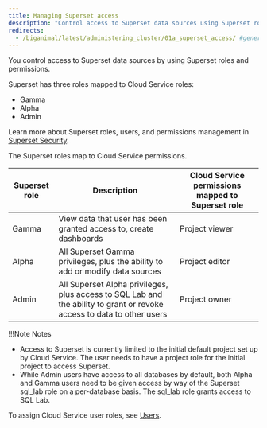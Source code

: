 ```yaml
---
title: Managing Superset access
description: "Control access to Superset data sources using Superset roles and permissions"
redirects:
  - /biganimal/latest/administering_cluster/01a_superset_access/ #generated for BigAnimal URL path removal branch
---
```


You control access to Superset data sources by using Superset roles and permissions. 

Superset has three roles mapped to Cloud Service roles:

-   Gamma
-   Alpha
-   Admin

Learn more about Superset roles, users, and permissions management in [Superset Security](https://superset.apache.org/docs/security). 

The Superset roles map to Cloud Service permissions.

| Superset role | Description                                                                                                            | Cloud Service permissions mapped to Superset role |
| ------------- | ---------------------------------------------------------------------------------------------------------------------- | ------------------------------------------------- |
| Gamma         | View data that user has been granted access to, create dashboards                                                      | Project viewer                                    |
| Alpha         | All Superset Gamma privileges, plus the ability to add or modify data sources                                          | Project editor                                    |
| Admin         | All Superset Alpha privileges, plus access to SQL Lab and the ability to grant or revoke access to data to other users | Project owner                                     |

!!!Note Notes

   -   Access to Superset is currently limited to the initial default project set up by Cloud Service. The user needs to have a project role for the initial project to access Superset.
   -   While Admin users have access to all databases by default, both Alpha and Gamma users need to be given access by way of the Superset sql_lab role on a per-database basis. The sql_lab role grants access to SQL Lab. 

To assign Cloud Service user roles, see [Users](/edb-postgres-ai/cloud-service/console/using/organizations/users/).
